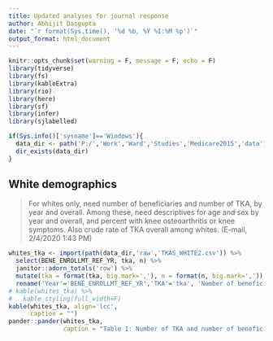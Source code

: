 ```yaml
---
title: Updated analyses for journal response
author: Abhijit Dasgupta
date: "`r format(Sys.time(), '%d %b, %Y %I:%M %p')`"
output_format: html_document
---
```


```r
knitr::opts_chunk$set(warning = F, message = F, echo = F)
library(tidyverse)
library(fs)
library(kableExtra)
library(rio)
library(here)
library(sf)
library(infer)
library(sjlabelled)

if(Sys.info()['sysname']=='Windows'){
  data_dir <- path('P:/','Work','Ward','Studies','Medicare2015','data')
  dir_exists(data_dir)
}
```


## White demographics

> For whites only, need number of beneficiaries and number of TKA, by year and overall.  Among these, need descriptives for age and sex by year and overall, and percent with knee osteoarthritis or knee symptoms. Also crude rate of TKA overall among whites. (E-mail, 2/4/2020 1:43 PM)

```r
whites_tka <- import(path(data_dir,'raw','TKAS_WHITE2.csv')) %>% 
  select(BENE_ENROLLMT_REF_YR, tka, n) %>%
  janitor::adorn_totals('row') %>% 
  mutate(tka = format(tka, big.mark=','), n = format(n, big.mark=',')) %>%
  rename('Year'='BENE_ENROLLMT_REF_YR','TKA'='tka', 'Number of beneficiaries' = 'n')
# kable(whites_tka) %>% 
#   kable_styling(full_width=F)
kable(whites_tka, align='lcc',
      caption = "")
pander::pander(whites_tka,
               caption = "Table 1: Number of TKA and number of beneficiaries among whites by year")
```

